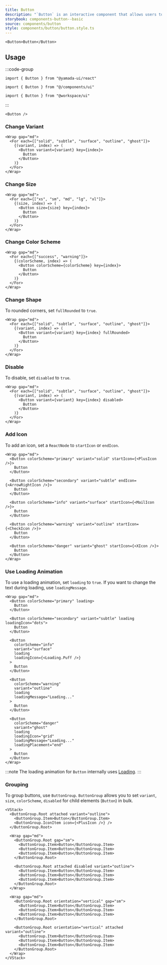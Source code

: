 ```yaml
---
title: Button
description: "`Button` is an interactive component that allows users to perform actions such as submitting forms and toggling modals."
storybook: components-button--basic
source: components/button
style: components/button/button.style.ts
---
```


```tsx preview
<Button>Button</Button>
```

## Usage

:::code-group

```tsx [package]
import { Button } from "@yamada-ui/react"
```

```tsx [alias]
import { Button } from "@/components/ui"
```

```tsx [monorepo]
import { Button } from "@workspace/ui"
```

:::

```tsx
<Button />
```

### Change Variant

```tsx preview
<Wrap gap="md">
  <For each={["solid", "subtle", "surface", "outline", "ghost"]}>
    {(variant, index) => (
      <Button variant={variant} key={index}>
        Button
      </Button>
    )}
  </For>
</Wrap>
```

### Change Size

```tsx preview
<Wrap gap="md">
  <For each={["xs", "sm", "md", "lg", "xl"]}>
    {(size, index) => (
      <Button size={size} key={index}>
        Button
      </Button>
    )}
  </For>
</Wrap>
```

### Change Color Scheme

```tsx preview
<Wrap gap="md">
  <For each={["success", "warning"]}>
    {(colorScheme, index) => (
      <Button colorScheme={colorScheme} key={index}>
        Button
      </Button>
    )}
  </For>
</Wrap>
```

### Change Shape

To rounded corners, set `fullRounded` to `true`.

```tsx preview
<Wrap gap="md">
  <For each={["solid", "subtle", "surface", "outline", "ghost"]}>
    {(variant, index) => (
      <Button variant={variant} key={index} fullRounded>
        Button
      </Button>
    )}
  </For>
</Wrap>
```

### Disable

To disable, set `disabled` to `true`.

```tsx preview
<Wrap gap="md">
  <For each={["solid", "subtle", "surface", "outline", "ghost"]}>
    {(variant, index) => (
      <Button variant={variant} key={index} disabled>
        Button
      </Button>
    )}
  </For>
</Wrap>
```

### Add Icon

To add an icon, set a `ReactNode` to `startIcon` or `endIcon`.

```tsx preview
<Wrap gap="md">
  <Button colorScheme="primary" variant="solid" startIcon={<PlusIcon />}>
    Button
  </Button>

  <Button colorScheme="secondary" variant="subtle" endIcon={<ArrowRightIcon />}>
    Button
  </Button>

  <Button colorScheme="info" variant="surface" startIcon={<MailIcon />}>
    Button
  </Button>

  <Button colorScheme="warning" variant="outline" startIcon={<CheckIcon />}>
    Button
  </Button>

  <Button colorScheme="danger" variant="ghost" startIcon={<XIcon />}>
    Button
  </Button>
</Wrap>
```

### Use Loading Animation

To use a loading animation, set `loading` to `true`. If you want to change the text during loading, use `loadingMessage`.

```tsx preview
<Wrap gap="md">
  <Button colorScheme="primary" loading>
    Button
  </Button>

  <Button colorScheme="secondary" variant="subtle" loading loadingIcon="dots">
    Button
  </Button>

  <Button
    colorScheme="info"
    variant="surface"
    loading
    loadingIcon={<Loading.Puff />}
  >
    Button
  </Button>

  <Button
    colorScheme="warning"
    variant="outline"
    loading
    loadingMessage="Loading..."
  >
    Button
  </Button>

  <Button
    colorScheme="danger"
    variant="ghost"
    loading
    loadingIcon="grid"
    loadingMessage="Loading..."
    loadingPlacement="end"
  >
    Button
  </Button>
</Wrap>
```

:::note
The loading animation for `Button` internally uses [Loading](/docs/components/loading).
:::

### Grouping

To group buttons, use `ButtonGroup`. `ButtonGroup` allows you to set `variant`, `size`, `colorScheme`, `disabled` for child elements (`Button`) in bulk.

```tsx preview
<VStack>
  <ButtonGroup.Root attached variant="outline">
    <ButtonGroup.Item>Button</ButtonGroup.Item>
    <ButtonGroup.IconItem icon={<PlusIcon />} />
  </ButtonGroup.Root>

  <Wrap gap="md">
    <ButtonGroup.Root gap="sm">
      <ButtonGroup.Item>Button</ButtonGroup.Item>
      <ButtonGroup.Item>Button</ButtonGroup.Item>
      <ButtonGroup.Item>Button</ButtonGroup.Item>
    </ButtonGroup.Root>

    <ButtonGroup.Root attached disabled variant="outline">
      <ButtonGroup.Item>Button</ButtonGroup.Item>
      <ButtonGroup.Item>Button</ButtonGroup.Item>
      <ButtonGroup.Item>Button</ButtonGroup.Item>
    </ButtonGroup.Root>
  </Wrap>

  <Wrap gap="md">
    <ButtonGroup.Root orientation="vertical" gap="sm">
      <ButtonGroup.Item>Button</ButtonGroup.Item>
      <ButtonGroup.Item>Button</ButtonGroup.Item>
      <ButtonGroup.Item>Button</ButtonGroup.Item>
    </ButtonGroup.Root>

    <ButtonGroup.Root orientation="vertical" attached variant="outline">
      <ButtonGroup.Item>Button</ButtonGroup.Item>
      <ButtonGroup.Item>Button</ButtonGroup.Item>
      <ButtonGroup.Item>Button</ButtonGroup.Item>
    </ButtonGroup.Root>
  </Wrap>
</VStack>
```
